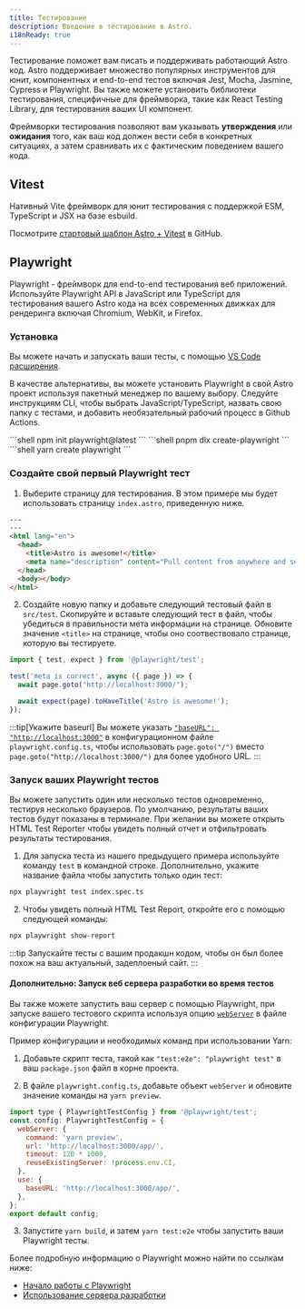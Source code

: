 ```yaml
---
title: Тестирование
description: Введение в тестирование в Astro.
i18nReady: true
---
```



Тестирование поможет вам писать и поддерживать работающий Astro код. Astro поддерживает множество популярных инструментов для юнит, компонентных и end-to-end тестов включая Jest, Mocha, Jasmine, Cypress и Playwright. Вы также можете установить библиотеки тестирования, специфичные для фреймворка, такие как React Testing Library, для тестирования ваших UI компонент.

Фреймворки тестирования позволяют вам указывать **утверждения** или **ожидания** того, как ваш код должен вести себя в конкретных ситуациях, а затем сравнивать их с фактическим поведением вашего кода. 

## Vitest

Нативный Vite фреймворк для юнит тестирования с поддержкой ESM, TypeScript и JSX на базе esbuild.

Посмотрите [стартовый шаблон Astro + Vitest](https://github.com/withastro/astro/tree/latest/examples/with-vitest) в GitHub.

## Playwright

Playwright - фреймворк для end-to-end тестирования веб приложений. Используйте Playwright API в JavaScript или TypeScript для тестирования вашего Astro кода на всех современных движках для рендеринга включая Chromium, WebKit, и Firefox.

### Установка

Вы можете начать и запускать ваши тесты, с помощью [VS Code расширения](https://playwright.dev/docs/getting-started-vscode).

В качестве альтернативы, вы можете установить Playwright в свой Astro проект используя пакетный менеджер по вашему выбору. Следуйте инструкциям CLI, чтобы выбрать JavaScript/TypeScript, назвать свою папку с тестами, и добавить необязательный рабочий процесс в Github Actions.

<PackageManagerTabs>
  <Fragment slot="npm">
  ```shell
  npm init playwright@latest
  ```
  </Fragment>
  <Fragment slot="pnpm">
  ```shell
  pnpm dlx create-playwright
  ```
  </Fragment>
  <Fragment slot="yarn">
  ```shell
  yarn create playwright
  ```
  </Fragment>
</PackageManagerTabs>

### Создайте свой первый Playwright тест

1. Выберите страницу для тестирования. В этом примере мы будет использовать страницу `index.astro`, приведенную ниже.

```html title="src/pages/index.astro"
---
---
<html lang="en">
  <head>
    <title>Astro is awesome!</title>
    <meta name="description" content="Pull content from anywhere and serve it fast with Astro's next-gen island architecture." />
  </head>
  <body></body>
</html>
```

2. Создайте новую папку и добавьте следующий тестовый файл в `src/test`. Скопируйте и вставьте следующий тест в файл, чтобы убедиться в правильности мета информации на странице. Обновите значение `<title>` на странице, чтобы оно соотвествовало странице, которую вы тестируете. 

```jsx title="src/test/index.spec.ts" "Astro is awesome!"
import { test, expect } from '@playwright/test';

test('meta is correct', async ({ page }) => {
  await page.goto("http://localhost:3000/");

  await expect(page).toHaveTitle('Astro is awesome!');
});
```

:::tip[Укажите baseurl]
Вы можете указать [`"baseURL": "http://localhost:3000"`](https://playwright.dev/docs/api/class-testoptions#test-options-base-url) в конфигурационном файле `playwright.config.ts`, чтобы использовать `page.goto("/")` вместо `page.goto("http://localhost:3000/")` для более удобного URL.
:::

### Запуск ваших Playwright тестов

Вы можете запустить один или несколько тестов одновременно, тестируя несколько браузеров. По умолчанию, результаты ваших тестов будут показаны в терминале. При желании вы можете открыть HTML Test Reporter чтобы увидеть полный отчет и отфильтровать результаты тестирования.

1. Для запуска теста из нашего предыдущего примера используйте команду `test` в командной строке. Дополнительно, укажите название файла чтобы запустить только один тест:

```sh
npx playwright test index.spec.ts
```

2. Чтобы увидеть полный HTML Test Report, откройте его с помощью следующей команды:
```sh
npx playwright show-report
```

:::tip
Запускайте тесты с вашим продакшн кодом, чтобы он был более похож на ваш актуальный, задеплоеный сайт. 
:::

#### Дополнительно: Запуск веб сервера разработки во время тестов

Вы также можете запустить ваш сервер с помощью Playwright, при запуске вашего тестового скрипта используя опцию [`webServer`](https://playwright.dev/docs/test-advanced#launching-a-development-web-server-during-the-tests) в файле конфигурации Playwright. 

Пример конфигурации и необходимых команд при использовании Yarn:

1. Добавьте скрипт теста, такой как `"test:e2e": "playwright test"` в ваш `package.json` файл в корне проекта. 

2. В файле `playwright.config.ts`, добавьте объект `webServer` и обновите значение команды на `yarn preview`. 

```js title="playwright.config.ts" ins={3-8} "yarn preview"
import type { PlaywrightTestConfig } from '@playwright/test';
const config: PlaywrightTestConfig = {
  webServer: {
    command: 'yarn preview',
    url: 'http://localhost:3000/app/',
    timeout: 120 * 1000,
    reuseExistingServer: !process.env.CI,
  },
  use: {
    baseURL: 'http://localhost:3000/app/',
  },
};
export default config;
```

3. Запустите `yarn build`, и затем `yarn test:e2e` чтобы запустить ваши Playwright тесты.

Более подробную информацию о Playwright можно найти по ссылкам ниже:

- [Начало работы с Playwright](https://playwright.dev/docs/intro)
- [Использование сервера разработки](https://playwright.dev/docs/test-advanced#launching-a-development-web-server-during-the-tests)
